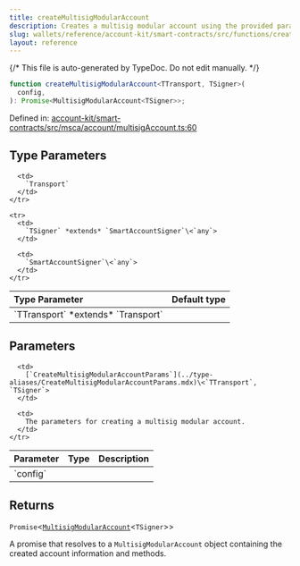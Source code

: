 ```yaml
---
title: createMultisigModularAccount
description: Creates a multisig modular account using the provided parameters, including transport, chain, signer, account address, and other account settings. It configures the account with multiple owners and the specified threshold.
slug: wallets/reference/account-kit/smart-contracts/src/functions/createMultisigModularAccount
layout: reference
---
```


{/* This file is auto-generated by TypeDoc. Do not edit manually. */}

```ts
function createMultisigModularAccount<TTransport, TSigner>(
  config,
): Promise<MultisigModularAccount<TSigner>>;
```

Defined in: [account-kit/smart-contracts/src/msca/account/multisigAccount.ts:60](https://github.com/alchemyplatform/aa-sdk/blob/9df5be8c23af4e472bcb503c17766b16da0ad87d/account-kit/smart-contracts/src/msca/account/multisigAccount.ts#L60)

## Type Parameters

<table>
  <thead>
    <tr>
      <th align="left">Type Parameter</th>
      <th align="left">Default type</th>
    </tr>
  </thead>

  <tbody>
    <tr>
      <td>
        `TTransport` *extends* `Transport`
      </td>

      <td>
        `Transport`
      </td>
    </tr>

    <tr>
      <td>
        `TSigner` *extends* `SmartAccountSigner`\<`any`>
      </td>

      <td>
        `SmartAccountSigner`\<`any`>
      </td>
    </tr>

  </tbody>
</table>

## Parameters

<table>
  <thead>
    <tr>
      <th align="left">Parameter</th>
      <th align="left">Type</th>
      <th align="left">Description</th>
    </tr>
  </thead>

  <tbody>
    <tr>
      <td>
        `config`
      </td>

      <td>
        [`CreateMultisigModularAccountParams`](../type-aliases/CreateMultisigModularAccountParams.mdx)\<`TTransport`, `TSigner`>
      </td>

      <td>
        The parameters for creating a multisig modular account.
      </td>
    </tr>

  </tbody>
</table>

## Returns

`Promise`\<[`MultisigModularAccount`](../type-aliases/MultisigModularAccount.mdx)\<`TSigner`>>

A promise that resolves to a `MultisigModularAccount` object containing the created account information and methods.
